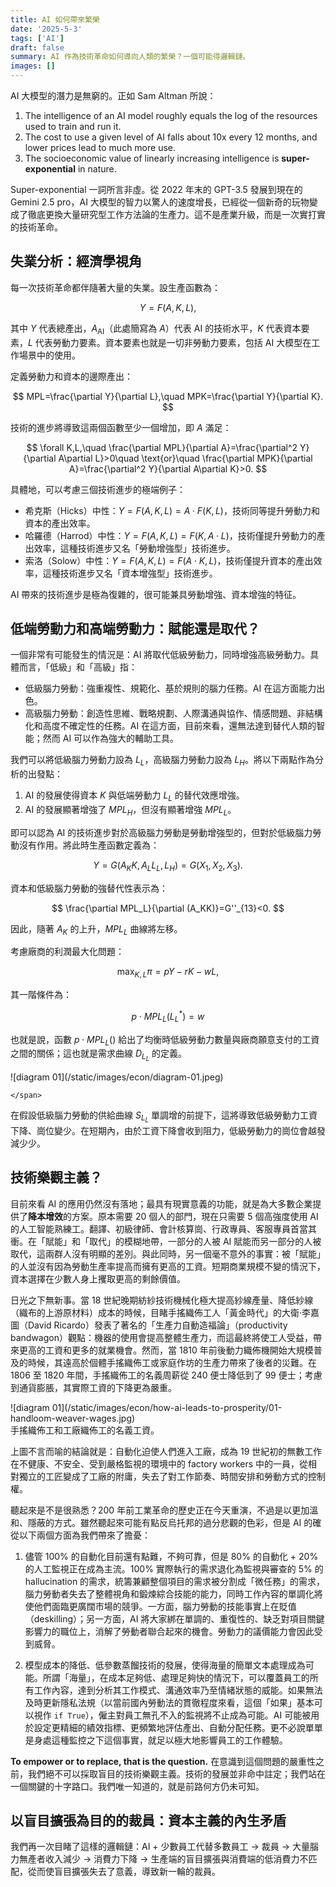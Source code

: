 ```yaml
---
title: AI 如何帶來繁榮
date: '2025-5-3'
tags: ['AI']
draft: false
summary: AI 作為技術革命如何導向人類的繁榮？一個可能得邏輯鏈。
images: []
---
```


AI 大模型的潛力是無窮的。正如 Sam Altman 所說：

1. The intelligence of an AI model roughly equals the log of the resources used to train and run it.
2. The cost to use a given level of AI falls about 10x every 12 months, and lower prices lead to much more use.
3. The socioeconomic value of linearly increasing intelligence is **super-exponential** in nature.

Super-exponential 一詞所言非虛。從 2022 年末的 GPT-3.5 發展到現在的 Gemini 2.5 pro，AI 大模型的智力以驚人的速度增長，已經從一個新奇的玩物變成了徹底更換大量研究型工作方法論的生產力。這不是產業升級，而是一次實打實的技術革命。

## 失業分析：經濟學視角

每一次技術革命都伴隨著大量的失業。設生產函數為：

$$
Y=F(A,K,L),
$$

其中 $Y$ 代表總產出，$A_{\text{AI}}$（此處簡寫為 $A$）代表 AI 的技術水平，$K$ 代表資本要素，$L$ 代表勞動力要素。資本要素也就是一切非勞動力要素，包括 AI 大模型在工作場景中的使用。

定義勞動力和資本的邊際產出：

$$
MPL=\frac{\partial Y}{\partial L},\quad MPK=\frac{\partial Y}{\partial K}.
$$

技術的進步將導致這兩個函數至少一個增加，即 $A$ 滿足：

$$
\forall K,L,\quad \frac{\partial MPL}{\partial A}=\frac{\partial^2 Y}{\partial A\partial L}>0\quad \text{or}\quad \frac{\partial MPK}{\partial A}=\frac{\partial^2 Y}{\partial A\partial K}>0.
$$

具體地，可以考慮三個技術進步的極端例子：

- 希克斯（Hicks）中性：$Y=F(A,K,L)=A\cdot F(K,L)$，技術同等提升勞動力和資本的產出效率。
- 哈羅德（Harrod）中性：$Y=F(A,K,L)=F(K,A\cdot L)$，技術僅提升勞動力的產出效率，這種技術進步又名「勞動增強型」技術進步。
- 索洛（Solow）中性：$Y=F(A,K,L)=F(A\cdot K,L)$，技術僅提升資本的產出效率，這種技術進步又名「資本增強型」技術進步。

AI 帶來的技術進步是極為復雜的，很可能兼具勞動增強、資本增強的特征。

## 低端勞動力和高端勞動力：賦能還是取代？

一個非常有可能發生的情況是：AI 將取代低級勞動力，同時增強高級勞動力。具體而言，「低級」和「高級」指：

- 低級腦力勞動：強重複性、規範化、基於規則的腦力任務。AI 在這方面能力出色。
- 高級腦力勞動：創造性思維、戰略規劃、人際溝通與協作、情感問題、非結構化和高度不確定性的任務。AI 在這方面，目前來看，還無法達到替代人類的智能；然而 AI 可以作為強大的輔助工具。

我們可以將低級腦力勞動力設為 $L_L$，高級腦力勞動力設為 $L_H$。將以下兩點作為分析的出發點：

1. AI 的發展使得資本 $K$ 與低端勞動力 $L_L$ 的替代效應增強。
2. AI 的發展顯著增強了 $MPL_H$，但沒有顯著增強 $MPL_L$。

即可以認為 AI 的技術進步對於高級腦力勞動是勞動增強型的，但對於低級腦力勞動沒有作用。將此時生產函數定義為：

$$
Y=G(A_KK,A_LL_L,L_H)=G(X_1,X_2,X_3).
$$

資本和低級腦力勞動的強替代性表示為：

$$
\frac{\partial MPL_L}{\partial (A_KK)}=G''_{13}<0.
$$

因此，隨著 $A_K$ 的上升，$MPL_L$ 曲線將左移。

考慮廠商的利潤最大化問題：

$$
\max_{K,L} \pi = pY-rK-wL,
$$

其一階條件為：

$$
p\cdot MPL_L(L_L^*) = w
$$

也就是說，函數 $p\cdot MPL_L()$ 給出了均衡時低級勞動力數量與廠商願意支付的工資之間的關係；這也就是需求曲線 $D_{L_L}$ 的定義。

<div className="flex flex-col items-center [&_p]:!-my-2 -mt-8 mb-6">
    <div>
        ![diagram 01](/static/images/econ/diagram-01.jpeg)
    </div>
    <span className="-mt-4 text-sm text-gray-600 dark:text-gray-400">
        
    </span>
</div>

在假設低級腦力勞動的供給曲線 $S_{L_L}$ 單調增的前提下，這將導致低級勞動力工資下降、崗位變少。在短期內，由於工資下降會收到阻力，低級勞動力的崗位會越發減少少。

## 技術樂觀主義？

目前來看 AI 的應用仍然沒有落地；最具有現實意義的功能，就是為大多數企業提供了**降本增效**的方案。原本需要 20 個人的部門，現在只需要 5 個高強度使用 AI 的人工智能熟練工。翻譯、初級律師、會計核算崗、行政專員、客服專員首當其衝。在「賦能」和「取代」的模糊地帶，一部分的人被 AI 賦能而另一部分的人被取代，這兩群人沒有明顯的差別。與此同時，另一個毫不意外的事實：被「賦能」的人並沒有因為勞動生產率提高而擁有更高的工資。短期商業規模不變的情況下，資本選擇在少數人身上攫取更高的剩餘價值。

日光之下無新事。當 18 世紀晚期紡紗技術機械化極大提高紗線產量、降低紗線（織布的上游原材料）成本的時候，目睹手搖織佈工人「黃金時代」的大衛·李嘉圖（David Ricardo）發表了著名的「生產力自動造福論」（productivity bandwagon）觀點：機器的使用會提高整體生產力，而這最終將使工人受益，帶來更高的工資和更多的就業機會。然而，當 1810 年前後動力織佈機開始大規模普及的時候，其遠高於個體手搖織佈工或家庭作坊的生產力帶來了後者的災難。在 1806 至 1820 年間，手搖織佈工的名義周薪從 240 便士降低到了 99 便士；考慮到通貨膨脹，其實際工資的下降更為嚴重。

<div className="flex flex-col items-center [&_p]:!-my-2 -mt-8 mb-6">
    <div>
        ![diagram 01](/static/images/econ/how-ai-leads-to-prosperity/01-handloom-weaver-wages.jpg)
    </div>
    <span className="-mt-4 text-sm text-gray-600 dark:text-gray-400">
        手搖織佈工和工廠織佈工的名義工資。
    </span>
</div>

上圖不言而喻的結論就是：自動化迫使人們進入工廠，成為 19 世紀初的無數工作在不健康、不安全、受到嚴格監視的環境中的 factory workers 中的一員，從相對獨立的工匠變成了工廠的附庸，失去了對工作節奏、時間安排和勞動方式的控制權。

聽起來是不是很熟悉？200 年前工業革命的歷史正在今天重演，不過是以更加溫和、隱蔽的方式。雖然聽起來可能有點反烏托邦的過分悲觀的色彩，但是 AI 的確從以下兩個方面為我們帶來了擔憂：

1. 儘管 100% 的自動化目前還有點難，不夠可靠，但是 80% 的自動化 + 20% 的人工監視正在成為主流。100% 實際執行的需求退化為監視與審查的 5% 的 hallucination 的需求，統籌兼顧整個項目的需求被分割成「微任務」的需求，腦力勞動者失去了整體視角和鍛煉綜合技能的能力，同時工作內容的單調化將使他們面臨更廣闊市場的競爭。一方面，腦力勞動的技能事實上在貶值（deskilling）；另一方面，AI 將大家綁在單調的、重復性的、缺乏對項目關鍵影響力的職位上，消解了勞動者聯合起來的機會。勞動力的議價能力會因此受到威脅。

2. 模型成本的降低、低參數蒸餾技術的發展，使得海量的簡單文本處理成為可能。所謂「海量」，在成本足夠低、處理足夠快的情況下，可以覆蓋員工的所有工作內容，達到分析其工作模式、溝通效率乃至情緒狀態的威能。如果無法及時更新隱私法規（以當前國內勞動法的貫徹程度來看，這個「如果」基本可以視作 `if True`），僱主對員工無孔不入的監視將不止成為可能。AI 可能被用於設定更精細的績效指標、更頻繁地評估產出、自動分配任務。更不必說單單是身處這種監控之下這個事實，就足以極大地影響員工的工作體驗。

**To empower or to replace, that is the question.** 在意識到這個問題的嚴重性之前，我們絕不可以採取盲目的技術樂觀主義。技術的發展並非命中註定；我們站在一個關鍵的十字路口。我們唯一知道的，就是前路何方仍未可知。

## 以盲目擴張為目的的裁員：資本主義的內生矛盾

我們再一次目睹了這樣的邏輯鏈：AI + 少數員工代替多數員工 → 裁員 → 大量腦力無產者收入減少 → 消費力下降 → 生產端的盲目擴張與消費端的低消費力不匹配，從而使盲目擴張失去了意義，導致新一輪的裁員。

